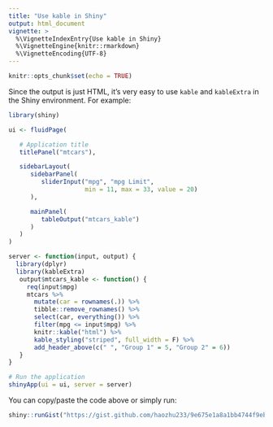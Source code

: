 ```yaml
---
title: "Use kable in Shiny"
output: html_document
vignette: >
  %\VignetteIndexEntry{Use kable in Shiny}
  %\VignetteEngine{knitr::rmarkdown}
  %\VignetteEncoding{UTF-8}
---
```


```r
knitr::opts_chunk$set(echo = TRUE)
```

Since the output is just HTML, it's very easy to use `kable` and `kableExtra` in the Shiny environment. For example:
```r
library(shiny)

ui <- fluidPage(

   # Application title
   titlePanel("mtcars"),

   sidebarLayout(
      sidebarPanel(
         sliderInput("mpg", "mpg Limit",
                     min = 11, max = 33, value = 20)
      ),

      mainPanel(
         tableOutput("mtcars_kable")
      )
   )
)

server <- function(input, output) {
  library(dplyr)
  library(kableExtra)
   output$mtcars_kable <- function() {
     req(input$mpg)
     mtcars %>%
       mutate(car = rownames(.)) %>%
       tibble::remove_rownames() %>% 
       select(car, everything()) %>%
       filter(mpg <= input$mpg) %>%
       knitr::kable("html") %>%
       kable_styling("striped", full_width = F) %>%
       add_header_above(c(" ", "Group 1" = 5, "Group 2" = 6))
   }
}

# Run the application
shinyApp(ui = ui, server = server)


```

You can copy/paste the code above or simply run:

```r
shiny::runGist("https://gist.github.com/haozhu233/9e675e1a8a1bb4744f9ebc9246a2366b")
```

